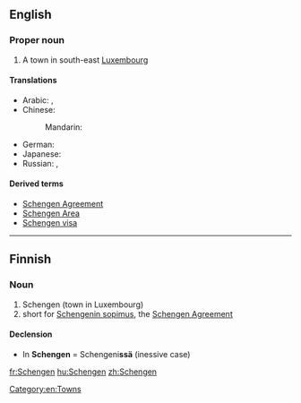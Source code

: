 {{also|schéngen}}
==English==
{{wikipedia}}

===Proper noun===
{{en-proper noun}}

# A town in south-east [[Luxembourg]]

====Translations====
{{trans-top|city in Luxembourg}}
* Arabic: {{t|ar|شِينْجَن|m|tr=šīngan}}, {{t|ar|شِينْغَن|m}}
* Chinese:
*: Mandarin: {{t+|cmn|申根|tr=Shēngēn|sc=Hani}}
{{trans-mid}}
* German: {{t|de|Schengen|n}}
* Japanese: {{t|ja|シェンゲン|tr=Shengen|sc=Jpan}}
* Russian: {{t|ru|Шенге́н|m}}, {{t|ru|Ше́нген|m}}
{{trans-bottom}}

====Derived terms====
* [[Schengen Agreement]]
* [[Schengen Area]]
* [[Schengen visa]]

[[Category:en:Towns]]

----

==Finnish==

===Noun===
{{head|fi|noun}}

# Schengen (town in Luxembourg)
# short for [[w:fi:Schengenin sopimus|Schengenin sopimus]], the [[w:Schengen Agreement|Schengen Agreement]]

====Declension====
* In '''Schengen''' = Schengeni'''ssä''' (inessive case)
{{fi-decl-risti|n=sg|Schengen|||ä|i=0}}

[[fr:Schengen]]
[[hu:Schengen]]
[[zh:Schengen]]
